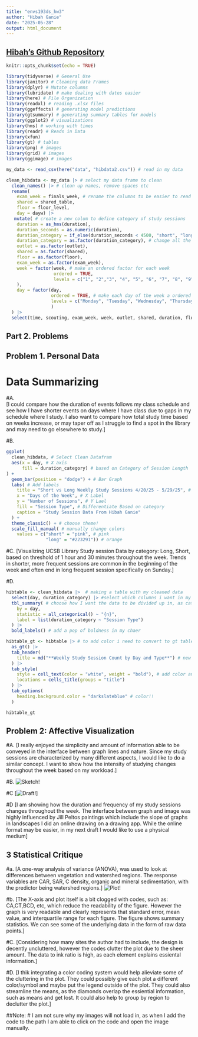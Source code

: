 ```yaml
---
title: "envs193ds_hw3"
author: "Hibah Ganie"
date: "2025-05-28"
output: html_document
---
```


## [Hibah's Github Repository](https://github.com/hibdawg/ENVS-193DS_homework-03)

```r
knitr::opts_chunk$set(echo = TRUE)
```

```r
library(tidyverse) # General Use
library(janitor) # Cleaning data Frames
library(dplyr) # Mutate columns
library(lubridate) # make dealing with dates easier
library(here) # File Organization
library(readxl) # reading .xlsx files
library(ggeffects) # generating model predictions
library(gtsummary) # generating summary tables for models 
library(ggplot2) # visualizations
library(hms) # working with times
library(readr) # Reads in Data 
library(xfun)
library(gt) # tables
library(png) # images
library(grid) # images
library(ggimage) # images

my_data <- read_csv(here("data", "hibdata2.csv")) # read in my data
```

```r
clean_hibdata <- my_data |> # select my data frame to clean
  clean_names() |> # clean up names, remove spaces etc
  rename(
    exam_week = finals_week, # rename the columns to be easier to read
    shared = shared_table,
    floor = floor_level,
    day = dayw) |> 
   mutate( # create a new colum to define category of study sessions
    duration = as_hms(duration),
    duration_seconds = as.numeric(duration),
    duration_category = if_else(duration_seconds < 4500, "short", "long"), # adding a new categorical column to organize the length of study sessions can give insight into how the behavior of library visits changes over time
    duration_category = as.factor(duration_category), # change all the columns from characters to factors 
    outlet = as.factor(outlet),
    shared = as.factor(shared),
    floor = as.factor(floor),
    exam_week = as.factor(exam_week),
    week = factor(week, # make an ordered factor for each week
                  ordered = TRUE,
                  levels = c("1", "2","3", "4", "5", "6", "7", "8", "9", "10")
    ),
    day = factor(day,
                 ordered = TRUE, # make each day of the week a ordered factor
                 levels = c("Monday", "Tuesday", "Wednesday", "Thursday", "Friday", "Saturday", "Sunday")
                 )
  ) |> 
  select(time, scouting, exam_week, week, outlet, shared, duration, floor, day, duration_category) # select which columns to choose

```


## Part 2. Problems

## Problem 1. Personal Data

# Data Summarizing

#A.  
[I could compare how the duration of events follows my class schedule and see how I have shorter events on days where I have class due to gaps in my schedule where I study. I also want to compare how total study time based on weeks increase, or may taper off as I struggle to find a spot in the library and may need to go elsewhere to study.]

#B.  
```r
ggplot(
  clean_hibdata, # Select Clean Datafram
  aes(x = day, # X axis
      fill = duration_category) # based on Category of Session Length
) +
  geom_bar(position = "dodge") + # Bar Graph
  labs( # Add labels
    title = "Short vs Long Weekly Study Sessions 4/20/25 - 5/29/25", # title of Graph
    x = "Days of the Week", # X Label
    y = "Number of Sessions", # Y Lael
    fill = "Session Type", # Differentiate Based on category
    caption = "Study Session Data From Hibah Ganie"
  ) + 
  theme_classic() + # choose theme!
  scale_fill_manual( # manually change colors 
    values = c("short" = "pink", # pink
               "long" = "#223291")) # orange
```

#C.
[Visualizing UCSB Library Study session Data by category: Long, Short, based on threshold of 1 hour and 30 minutes throughout the week. Trends in shorter, more frequent sessions are common in the beginning of the week and often end in long frequent session specifically on Sunday.]

#D.
```r

hibtable <- clean_hibdata |>  # making a table with my cleaned data 
  select(day, duration_category) |> #select which columns i want in my table
  tbl_summary( # choose how I want the data to be divided up in, as categorical: short and long
    by = day,
    statistic = all_categorical() ~ "{n}",
    label = list(duration_category ~ "Session Type")
  ) |> 
  bold_labels() # add a pop of boldness in my chaer

hibtable_gt <- hibtable |> # to add color i need to convert to gt table.,,,
  as_gt() |> 
  tab_header(
    title = md("**Weekly Study Session Count by Day and Type**") # new header!!
  ) |> 
  tab_style(
    style = cell_text(color = "white", weight = "bold"), # add color and bold!!
    locations = cells_title(groups = "title")
  ) |> 
  tab_options(
    heading.background.color = "darkslateblue" # color!!
  )

hibtable_gt
```

## Problem 2: Affective Visualization

#A. 
[I really enjoyed the simplicity and amount of information able to be conveyed in the interface between graph lines and nature. Since my study sessions are characterized by many different aspects, I would like to do a similar concept. I want to show how the intensity of studying changes throughout the week based on my workload.]

#B.
![Sketch!](data/IMG_8094.jpg)

#C
[![Draft!](data/visual.png)]

#D
[I am showing how the duration and frequency of my study sessions changes throughout the week.
The interface between graph and image was highly influenced by Jill Peltos paintings which include the slope of graphs in landscapes
I did an online drawing on a drawing app. While the online format may be easier, in my next draft I would like to use a physical medium]

## 3 Statistical Critique

#a.
[A one-way analysis of variance (ANOVA), was used to look at differences between
vegetation and watershed regions. The response variables are CAR, SAR, C density, organic and mineral sedimentation, with the
predictor being watershed regions.]
![Plot!](data/IMG_8094.jpg)

#b.
[The X-axis and plot itself is a bit clogged with codes, such as: CA,CT,BCD, etc, which reduce the readability of the figure. However the graph is very readable and clearly represents that standard error, mean value, and interquartile range for each figure. The figure shows summary statistics. We can see some of the underlying data in the form of raw data points.]

#C.
[Considering how many sites the author had to include, the design is decently uncluttered, however the codes clutter the plot due to the sheer amount. The data to ink ratio is high, as each element explains essiental information.]

#D.
[I thik integrating a color coding system would help alieviate some of the cluttering in the plot. They could possibly give each plot a different color/symbol and maybe put the legend outside of the plot. They could also streamline the means, as the diamonds overlap the essiential information, such as means and get lost. It could also help to group by region to declutter the plot.]

##Note: 
# I am not sure why my images will not load in, as when I add the code to the path I am able to click on the code and open the image manually. 

